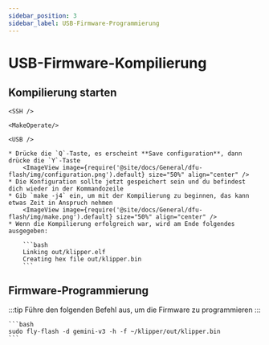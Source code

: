 ```yaml
---
sidebar_position: 3
sidebar_label: USB-Firmware-Programmierung
---
```




# USB-Firmware-Kompilierung

## Kompilierung starten

    <SSH />

    <MakeOperate/>

    <USB />

    * Drücke die `Q`-Taste, es erscheint **Save configuration**, dann drücke die `Y`-Taste
        <ImageView image={require('@site/docs/General/dfu-flash/img/configuration.png').default} size="50%" align="center" />
    * Die Konfiguration sollte jetzt gespeichert sein und du befindest dich wieder in der Kommandozeile
    * Gib `make -j4` ein, um mit der Kompilierung zu beginnen, das kann etwas Zeit in Anspruch nehmen
        <ImageView image={require('@site/docs/General/dfu-flash/img/make.png').default} size="50%" align="center" />
    * Wenn die Kompilierung erfolgreich war, wird am Ende folgendes ausgegeben:

        ```bash
        Linking out/klipper.elf
        Creating hex file out/klipper.bin
        ```

## Firmware-Programmierung

:::tip
Führe den folgenden Befehl aus, um die Firmware zu programmieren
:::

    ```bash
    sudo fly-flash -d gemini-v3 -h -f ~/klipper/out/klipper.bin
    ```